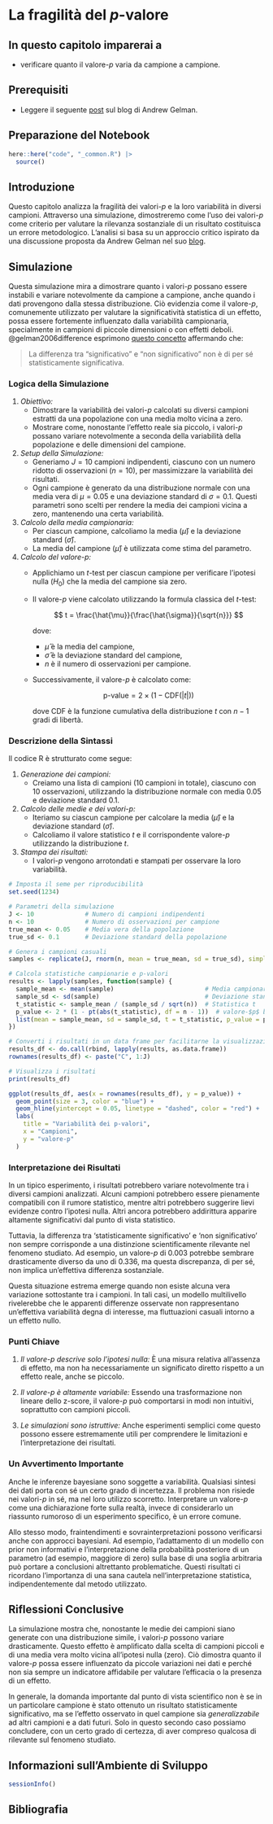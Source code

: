# La fragilità del *p*-valore

::: callout-important
## In questo capitolo imparerai a

- verificare quanto il valore-$p$ varia da campione a campione.
:::

::: callout-tip
## Prerequisiti

- Leggere il seguente [post](https://statmodeling.stat.columbia.edu) sul blog di Andrew Gelman.
:::

::: callout-caution
## Preparazione del Notebook

```r
here::here("code", "_common.R") |> 
  source()
```
:::

## Introduzione

Questo capitolo analizza la fragilità dei valori-$p$ e la loro variabilità in diversi campioni. Attraverso una simulazione, dimostreremo come l'uso dei valori-$p$ come criterio per valutare la rilevanza sostanziale di un risultato costituisca un errore metodologico. L'analisi si basa su un approccio critico ispirato da una discussione proposta da Andrew Gelman nel suo [blog](https://statmodeling.stat.columbia.edu). 


## Simulazione

Questa simulazione mira a dimostrare quanto i valori-$p$ possano essere instabili e variare notevolmente da campione a campione, anche quando i dati provengono dalla stessa distribuzione. Ciò evidenzia come il valore-$p$, comunemente utilizzato per valutare la significatività statistica di un effetto, possa essere fortemente influenzato dalla variabilità campionaria, specialmente in campioni di piccole dimensioni o con effetti deboli. @gelman2006difference esprimono [questo concetto](http://stat.columbia.edu/~gelman/research/published/signif4.pdf) affermando che:

> La differenza tra "significativo" e "non significativo" non è di per sé statisticamente significativa.


### Logica della Simulazione

1. *Obiettivo:*
   - Dimostrare la variabilità dei valori-$p$ calcolati su diversi campioni estratti da una popolazione con una media molto vicina a zero.
   - Mostrare come, nonostante l'effetto reale sia piccolo, i valori-$p$ possano variare notevolmente a seconda della variabilità della popolazione e delle dimensioni del campione.
   
2. *Setup della Simulazione:*
   - Generiamo $J = 10$ campioni indipendenti, ciascuno con un numero ridotto di osservazioni ($n = 10$), per massimizzare la variabilità dei risultati.
   - Ogni campione è generato da una distribuzione normale con una media vera di $\mu = 0.05$ e una deviazione standard di $\sigma = 0.1$. Questi parametri sono scelti per rendere la media dei campioni vicina a zero, mantenendo una certa variabilità.
   
3. *Calcolo della media campionaria:*
   - Per ciascun campione, calcoliamo la media ($\hat{\mu}$) e la deviazione standard ($\hat{\sigma}$).
   - La media del campione ($\hat{\mu}$) è utilizzata come stima del parametro.
   
4. *Calcolo del valore-$p$:*
   - Applichiamo un $t$-test per ciascun campione per verificare l'ipotesi nulla ($H_0$) che la media del campione sia zero.
   - Il valore-$p$ viene calcolato utilizzando la formula classica del $t$-test:
   
     $$
     t = \frac{\hat{\mu}}{\frac{\hat{\sigma}}{\sqrt{n}}}
     $$
     
     dove:
     
     - $\hat{\mu}$ è la media del campione,
     - $\hat{\sigma}$ è la deviazione standard del campione,
     - $n$ è il numero di osservazioni per campione.
     
   - Successivamente, il valore-$p$ è calcolato come:
   
     $$
     \text{p-value} = 2 \times (1 - \text{CDF}(|t|))
     $$
     
     dove $\text{CDF}$ è la funzione cumulativa della distribuzione $t$ con $n-1$ gradi di libertà.


### Descrizione della Sintassi

Il codice R è strutturato come segue:

1. *Generazione dei campioni:*
   - Creiamo una lista di campioni (10 campioni in totale), ciascuno con 10 osservazioni, utilizzando la distribuzione normale con media 0.05 e deviazione standard 0.1.
   
2. *Calcolo delle medie e dei valori-$p$:*
   - Iteriamo su ciascun campione per calcolare la media ($\hat{\mu}$) e la deviazione standard ($\hat{\sigma}$).
   - Calcoliamo il valore statistico $t$ e il corrispondente valore-$p$ utilizzando la distribuzione $t$.
   
3. *Stampa dei risultati:*
   - I valori-$p$ vengono arrotondati e stampati per osservare la loro variabilità.

```r
# Imposta il seme per riproducibilità
set.seed(1234)

# Parametri della simulazione
J <- 10              # Numero di campioni indipendenti
n <- 10              # Numero di osservazioni per campione
true_mean <- 0.05    # Media vera della popolazione
true_sd <- 0.1       # Deviazione standard della popolazione

# Genera i campioni casuali
samples <- replicate(J, rnorm(n, mean = true_mean, sd = true_sd), simplify = FALSE)

# Calcola statistiche campionarie e p-valori
results <- lapply(samples, function(sample) {
  sample_mean <- mean(sample)                         # Media campionaria
  sample_sd <- sd(sample)                             # Deviazione standard campionaria
  t_statistic <- sample_mean / (sample_sd / sqrt(n))  # Statistica t
  p_value <- 2 * (1 - pt(abs(t_statistic), df = n - 1))  # valore-$p$ bilaterale
  list(mean = sample_mean, sd = sample_sd, t = t_statistic, p_value = p_value)
})

# Converti i risultati in un data frame per facilitarne la visualizzazione
results_df <- do.call(rbind, lapply(results, as.data.frame))
rownames(results_df) <- paste("C", 1:J)

# Visualizza i risultati
print(results_df)
```

```r
ggplot(results_df, aes(x = rownames(results_df), y = p_value)) +
  geom_point(size = 3, color = "blue") +
  geom_hline(yintercept = 0.05, linetype = "dashed", color = "red") +
  labs(
    title = "Variabilità dei p-valori",
    x = "Campioni",
    y = "valore-p"
  ) 
```


### Interpretazione dei Risultati

In un tipico esperimento, i risultati potrebbero variare notevolmente tra i diversi campioni analizzati. Alcuni campioni potrebbero essere pienamente compatibili con il rumore statistico, mentre altri potrebbero suggerire lievi evidenze contro l'ipotesi nulla. Altri ancora potrebbero addirittura apparire altamente significativi dal punto di vista statistico.  

Tuttavia, la differenza tra 'statisticamente significativo' e 'non significativo' non sempre corrisponde a una distinzione scientificamente rilevante nel fenomeno studiato. Ad esempio, un valore-$p$ di 0.003 potrebbe sembrare drasticamente diverso da uno di 0.336, ma questa discrepanza, di per sé, non implica un’effettiva differenza sostanziale.  

Questa situazione estrema emerge quando non esiste alcuna vera variazione sottostante tra i campioni. In tali casi, un modello multilivello rivelerebbe che le apparenti differenze osservate non rappresentano un’effettiva variabilità degna di interesse, ma fluttuazioni casuali intorno a un effetto nullo.  


### Punti Chiave

1. *Il valore-$p$ descrive solo l'ipotesi nulla:* È una misura relativa all'assenza di effetto, ma non ha necessariamente un significato diretto rispetto a un effetto reale, anche se piccolo.

2. *Il valore-$p$ è altamente variabile:* Essendo una trasformazione non lineare dello z-score, il valore-$p$ può comportarsi in modi non intuitivi, soprattutto con campioni piccoli.

3. *Le simulazioni sono istruttive:* Anche esperimenti semplici come questo possono essere estremamente utili per comprendere le limitazioni e l'interpretazione dei risultati.


### Un Avvertimento Importante

Anche le inferenze bayesiane sono soggette a variabilità. Qualsiasi sintesi dei dati porta con sé un certo grado di incertezza. Il problema non risiede nei valori-$p$ in sé, ma nel loro utilizzo scorretto. Interpretare un valore-$p$ come una dichiarazione forte sulla realtà, invece di considerarlo un riassunto rumoroso di un esperimento specifico, è un errore comune.

Allo stesso modo, fraintendimenti e sovrainterpretazioni possono verificarsi anche con approcci bayesiani. Ad esempio, l'adattamento di un modello con prior non informativi e l'interpretazione della probabilità posteriore di un parametro (ad esempio, maggiore di zero) sulla base di una soglia arbitraria può portare a conclusioni altrettanto problematiche. Questi risultati ci ricordano l'importanza di una sana cautela nell'interpretazione statistica, indipendentemente dal metodo utilizzato.


## Riflessioni Conclusive

La simulazione mostra che, nonostante le medie dei campioni siano generate con una distribuzione simile, i valori-$p$ possono variare drasticamente. Questo effetto è amplificato dalla scelta di campioni piccoli e di una media vera molto vicina all'ipotesi nulla (zero). Ciò dimostra quanto il valore-$p$ possa essere influenzato da piccole variazioni nei dati e perché non sia sempre un indicatore affidabile per valutare l'efficacia o la presenza di un effetto. 

In generale, la domanda importante dal punto di vista scientifico non è se in un particolare campione è stato ottenuto un risultato statisticamente significativo, ma se l'effetto osservato in quel campione sia *generalizzabile* ad altri campioni e a dati futuri. Solo in questo secondo caso possiamo concludere, con un certo grado di certezza, di aver compreso qualcosa di rilevante sul fenomeno studiato.


## Informazioni sull'Ambiente di Sviluppo {.unnumbered} 

```r
sessionInfo()
```

## Bibliografia {.unnumbered}
